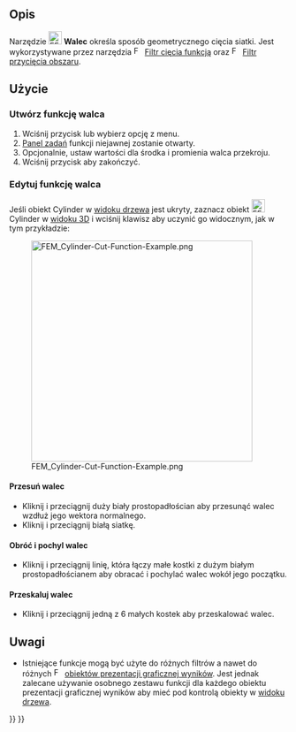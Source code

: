 <languages/>

{{Docnav
|[[FEM_PostCreateFunctionSphere/pl|Sfera]]
|[[FEM_PostCreateFunctionBox/pl|Prostopadłościan]]
|[[FEM_Workbench/pl|środowisko pracy MES]]
|IconL=FEM_PostCreateFunctionSphere.svg
|IconR=FEM_PostCreateFunctionBox.svg
|IconC=Workbench_FEM.svg
}}

{{GuiCommand/pl
|Name=FEM PostCreateFunctionCylinder
|Name/pl=MES: Walec
|MenuLocation=Wyniki → Funkcje filtrów → Walec
|Workbenches=[[FEM_Workbench/pl|MES]]
|Version=0.21
|SeeAlso=[[FEM_tutorial/pl|Poradnik MES]]
}}

<span id="Description"></span>
==Opis==

Narzędzie [[Image:FEM_PostCreateFunctionCylinder.svg|24px]] '''Walec''' określa sposób geometrycznego cięcia siatki. Jest wykorzystywane przez narzędzia [[Image:FEM_PostFilterCutFunction.svg|16px]] [[FEM_PostFilterCutFunction/pl|Filtr cięcia funkcją]] oraz [[Image:FEM_PostFilterClipRegion.svg|16px]] [[FEM_PostFilterClipRegion/pl|Filtr przycięcia obszaru]].

<span id="Usage"></span>
==Użycie==

<span id="Create_a_cylinder_function"></span>
===Utwórz funkcję walca===

<div class="mw-translate-fuzzy">
# Wciśnij przycisk {{Button|[[Image:FEM_PostCreateFunctionCylinder.svg|16px]] [[FEM_PostCreateFunctionCylinder/pl|Walec]]}} lub wybierz opcję {{MenuCommand|Wyniki → Funkcje filtrów → [[Image:FEM_PostCreateFunctionCylinder.svg|16px]] Walec}} z menu.
# [[Task_panel/pl|Panel zadań]] funkcji niejawnej zostanie otwarty.
# Opcjonalnie, ustaw wartości dla środka i promienia walca przekroju.
# Wciśnij przycisk {{Button|OK}} aby zakończyć.
</div>

<span id="Edit_a_cylinder_function"></span>
===Edytuj funkcję walca===

<div class="mw-translate-fuzzy">
Jeśli obiekt Cylinder w [[Tree_view/pl|widoku drzewa]] jest ukryty, zaznacz obiekt [[Image:FEM_PostCreateFunctionCylinder.svg|24px]] Cylinder w [[3D_view/pl|widoku 3D]] i wciśnij klawisz {{KEY|Spacja}} aby uczynić go widocznym, jak w tym przykładzie:
</div>

[[File:FEM_Cylinder-Cut-Function-Example.png|400px]]

<span id="Move_the_cylinder"></span>
====Przesuń walec====

* Kliknij i przeciągnij duży biały prostopadłościan aby przesunąć walec wzdłuż jego wektora normalnego.
* Kliknij i przeciągnij białą siatkę.

<span id="Rotate_and_tilt_the_cylinder"></span>
====Obróć i pochyl walec====

* Kliknij i przeciągnij linię, która łączy małe kostki z dużym białym prostopadłościanem aby obracać i pochylać walec wokół jego początku.

<span id="Scale_the_cylinder"></span>
====Przeskaluj walec====

* Kliknij i przeciągnij jedną z 6 małych kostek aby przeskalować walec.

<span id="Notes"></span>
==Uwagi==

<div class="mw-translate-fuzzy">
* Istniejące funkcje mogą być użyte do różnych filtrów a nawet do różnych [[Image:FEM_PostPipelineFromResult.svg|16px]] [[FEM_PostPipelineFromResult/pl|obiektów prezentacji graficznej wyników]]. Jest jednak zalecane używanie osobnego zestawu funkcji dla każdego obiektu prezentacji graficznej wyników aby mieć pod kontrolą obiekty w [[Tree_view/pl|widoku drzewa]].
</div>


{{Docnav
|[[FEM_PostCreateFunctionSphere/pl|Sfera]]
|[[FEM_PostCreateFunctionBox/pl|Prostopadłościan]]
|[[FEM_Workbench/pl|środowisko pracy MES]]
|IconL=FEM_PostCreateFunctionSphere.svg
|IconR=FEM_PostCreateFunctionBox.svg
|IconC=Workbench_FEM.svg
}}

{{FEM Tools navi{{#translation:}}}}
{{Userdocnavi{{#translation:}}}}